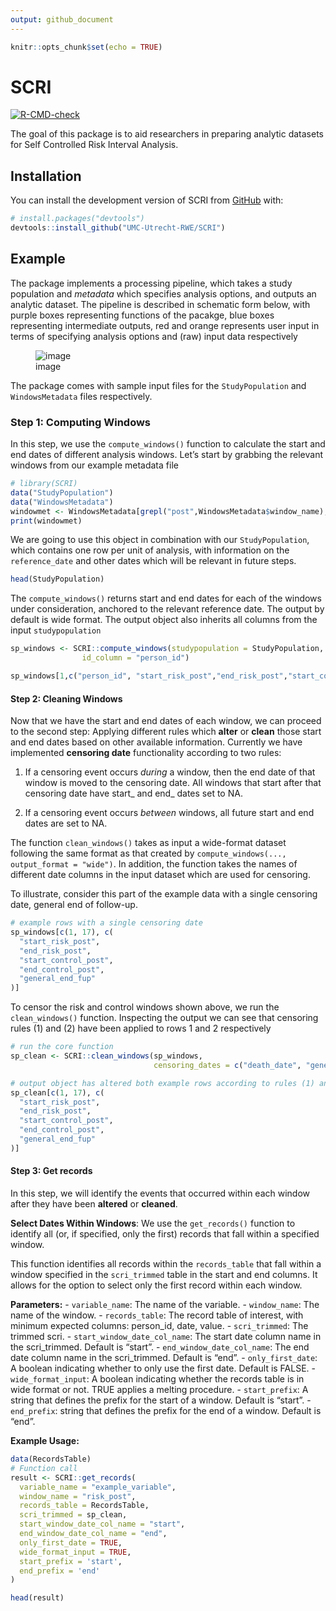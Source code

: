 ```yaml
---
output: github_document
---
```


```r
knitr::opts_chunk$set(echo = TRUE)
```

# SCRI

<!-- badges: start -->
[![R-CMD-check](https://github.com/UMC-Utrecht-RWE/SCRI/actions/workflows/R-CMD-check.yaml/badge.svg)](https://github.com/UMC-Utrecht-RWE/SCRI/actions/workflows/R-CMD-check.yaml)
<!-- badges: end -->

The goal of this package is to aid researchers in preparing analytic datasets for Self Controlled Risk Interval Analysis.

## Installation

You can install the development version of SCRI from [GitHub](https://github.com/) with:

``` r
# install.packages("devtools")
devtools::install_github("UMC-Utrecht-RWE/SCRI")
```

## Example

The package implements a processing pipeline, which takes a study population and *metadata* which specifies analysis options, and outputs an analytic dataset. The pipeline is described in schematic form below, with purple boxes representing functions of the pacakge, blue boxes representing intermediate outputs, red and orange represents user input in terms of specifying analysis options and (raw) input data respectively

![image](https://github.com/UMC-Utrecht-RWE/SCRI/assets/138911044/8cbb1033-3e7b-4a05-9c0f-904e55f9fea3)

The package comes with sample input files for the `StudyPopulation` and `WindowsMetadata` files respectively.

### Step 1: Computing Windows

In this step, we use the `compute_windows()` function to calculate the start and end dates of different analysis windows. Let's start by grabbing the relevant windows from our example metadata file

```r
# library(SCRI)
data("StudyPopulation")
data("WindowsMetadata")
windowmet <- WindowsMetadata[grepl("post",WindowsMetadata$window_name),]
print(windowmet)
```


We are going to use this object in combination with our `StudyPopulation`, which contains one row per unit of analysis, with information on the `reference_date` and other dates which will be relevant in future steps.

```r
head(StudyPopulation)
```

The `compute_windows()` returns start and end dates for each of the windows under consideration, anchored to the relevant reference date. The output by default is wide format. The output object also inherits all columns from the input `studypopulation`

```r
sp_windows <- SCRI::compute_windows(studypopulation = StudyPopulation, windowmeta= windowmet, 
                id_column = "person_id")

sp_windows[1,c("person_id", "start_risk_post","end_risk_post","start_control_post","end_control_post")]
```

#### Step 2: Cleaning Windows

Now that we have the start and end dates of each window, we can proceed to the second step: Applying different rules which **alter** or **clean** those start and end dates based on other available information. Currently we have implemented **censoring date** functionality according to two rules: 

(1) If a censoring event occurs *during* a window, then the end date of that window is moved to the censoring date. All windows that start after that censoring date have start_ and end_ dates set to NA.

(2) If a censoring event occurs *between* windows, all future start and end dates are set to NA.

The function `clean_windows()` takes as input a wide-format dataset following the same format as that created by `compute_windows(..., output_format = "wide")`. In addition, the function takes the names of different date columns in the input dataset which are used for censoring. 

To illustrate, consider this part of the example data with a single censoring date, general end of follow-up.

```r
# example rows with a single censoring date
sp_windows[c(1, 17), c(
  "start_risk_post",
  "end_risk_post",
  "start_control_post",
  "end_control_post",
  "general_end_fup"
)]
```

To censor the risk and control windows shown above, we run the `clean_windows()` function. Inspecting the output we can see that censoring rules (1) and (2) have been applied to rows 1 and 2 respectively

```r
# run the core function
sp_clean <- SCRI::clean_windows(sp_windows,
                                censoring_dates = c("death_date", "general_end_fup"))
```


```r
# output object has altered both example rows according to rules (1) and (2) above
sp_clean[c(1, 17), c(
  "start_risk_post",
  "end_risk_post",
  "start_control_post",
  "end_control_post",
  "general_end_fup"
)]
```

#### Step 3: Get records

In this step, we will identify the events that occurred within each window after they have been **altered** or **cleaned**.

**Select Dates Within Windows**: We use the `get_records()` function to identify all (or, if specified, only the first) records that fall within a specified window.

This function identifies all records within the `records_table` that fall within a window specified in the `scri_trimmed` table in the start and end columns. It allows for the option to select only the first record within each window.

**Parameters:**
- `variable_name`: The name of the variable.
- `window_name`: The name of the window.
- `records_table`: The record table of interest, with minimum expected columns: person_id, date, value.
- `scri_trimmed`: The trimmed scri.
- `start_window_date_col_name`: The start date column name in the scri_trimmed. Default is "start".
- `end_window_date_col_name`: The end date column name in the scri_trimmed. Default is "end".
- `only_first_date`: A boolean indicating whether to only use the first date. Default is FALSE.
- `wide_format_input`: A boolean indicating whether the records table is in wide format or not. TRUE applies a melting procedure.
- `start_prefix`: A string that defines the prefix for the start of a window. Default is "start".
- `end_prefix`: string that defines the prefix for the end of a window. Default is "end".

**Example Usage:**

```r
data(RecordsTable)
# Function call
result <- SCRI::get_records(
  variable_name = "example_variable",
  window_name = "risk_post",
  records_table = RecordsTable,
  scri_trimmed = sp_clean,
  start_window_date_col_name = "start",
  end_window_date_col_name = "end",
  only_first_date = TRUE,
  wide_format_input = TRUE,
  start_prefix = 'start',
  end_prefix = 'end'
)

```
```r
head(result)
```
